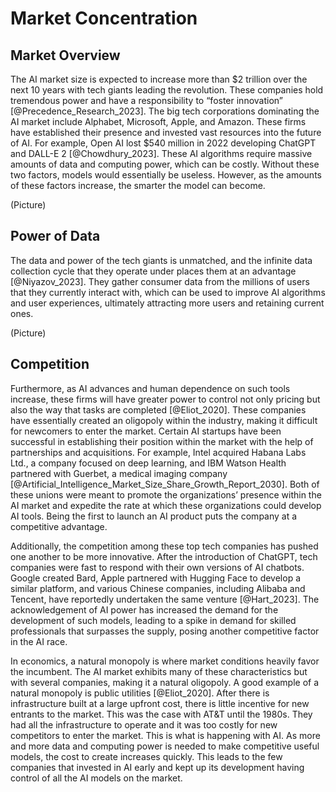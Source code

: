 # Market Concentration

## Market Overview

The AI market size is expected to increase more than $2 trillion over the next 10 years with tech giants leading the revolution. These companies hold tremendous power and have a responsibility to “foster innovation” [@Precedence_Research_2023]. The big tech corporations dominating the AI market include Alphabet, Microsoft, Apple, and Amazon. These firms have established their presence and invested vast resources into the future of AI. For example, Open AI lost $540 million in 2022 developing ChatGPT and DALL-E 2 [@Chowdhury_2023]. These AI algorithms require massive amounts of data and computing power, which can be costly. Without these two factors, models would essentially be useless. However, as the amounts of these factors increase, the smarter the model can become.

(Picture)


## Power of Data
The data and power of the tech giants is unmatched, and the infinite data collection cycle that they operate under places them at an advantage [@Niyazov_2023]. They gather consumer data from the millions of users that they currently interact with, which can be used to improve AI algorithms and user experiences, ultimately attracting more users and retaining current ones.

(Picture)


## Competition

Furthermore, as AI advances and human dependence on such tools increase, these firms will have greater power to control not only pricing but also the way that tasks are completed [@Eliot_2020]. These companies have essentially created an oligopoly within the industry, making it difficult for newcomers to enter the market. Certain AI startups have been successful in establishing their position within the market with the help of partnerships and acquisitions. For example, Intel acquired Habana Labs Ltd., a company focused on deep learning, and IBM Watson Health partnered with Guerbet, a medical imaging company [@Artificial_Intelligence_Market_Size_Share_Growth_Report_2030]. Both of these unions were meant to promote the organizations’ presence within the AI market and expedite the rate at which these organizations could develop AI tools. Being the first to launch an AI product puts the company at a competitive advantage.

Additionally, the competition among these top tech companies has pushed one another to be more innovative. After the introduction of ChatGPT, tech companies were fast to respond with their own versions of AI chatbots. Google created Bard, Apple partnered with Hugging Face to develop a similar platform, and various Chinese companies, including Alibaba and Tencent, have reportedly undertaken the same venture [@Hart_2023]. The acknowledgement of AI power has increased the demand for the development of such models, leading to a spike in demand for skilled professionals that surpasses the supply, posing another competitive factor in the AI race.

In economics, a natural monopoly is where market conditions heavily favor the incumbent. The AI market exhibits many of these characteristics but with several companies, making it a natural oligopoly. A good example of a natural monopoly is public utilities [@Eliot_2020]. After there is infrastructure built at a large upfront cost, there is little incentive for new entrants to the market. This was the case with AT&T until the 1980s. They had all the infrastructure to operate and it was too costly for new competitors to enter the market. This is what is happening with AI. As more and more data and computing power is needed to make competitive useful models, the cost to create increases quickly. This leads to the few companies that invested in AI early and kept up its development having control of all the AI models on the market.
